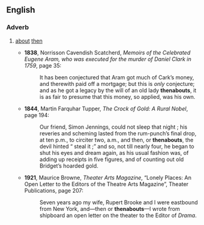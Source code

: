 ==English==

===Adverb===
{{en-adv|-}}

# {{obsolete}} [[about]] [[then]]
#* '''1838''', Norrisson Cavendish Scatcherd, ''Memoirs of the Celebrated Eugene Aram, who was executed for the murder of Daniel Clark in 1759'', page 35:
#*: It has been conjectured that Aram got much of Cark’s money, and therewith paid off a mortgage; but this is ''only'' conjecture; and as he got a legacy by the will of an old lady '''thenabouts''', it is as fair to presume that this money, so applied, was his own.
#* '''1844''', Martin Farquhar Tupper, ''The Crock of Gold: A Rural Nobel'', page 194:
#*: Our friend, Simon Jennings, could not sleep that night ; his reveries and scheming lasted from the rum-punch’s final drop, at ten p.m., to circiter two, a.m., and then, or '''thenabouts''', the devil hinted “ steal it ;” and so, not till nearly four, he began to shut his eyes and dream again, as his usual fashion was, of adding up receipts in five figures, and of counting out old Bridget’s hoarded gold.
#* '''1921''', Maurice Browne, ''Theater Arts Magazine'', “Lonely Places: An Open Letter to the Editors of the Theatre Arts Magazine”, Theater Publications, page 207:
#*: Seven years ago my wife, Rupert Brooke and I were eastbound from New York, and—then or '''thenabouts'''—I wrote from shipboard an open letter on the theater to the Editor of ''Drama''.